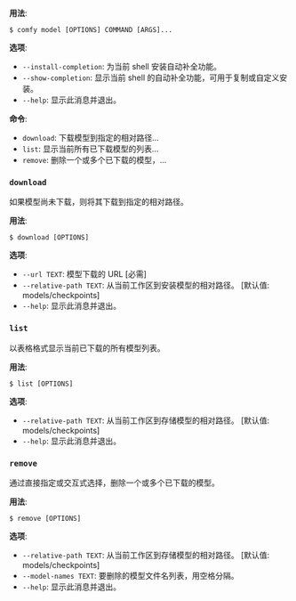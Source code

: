 **用法**:

```console
$ comfy model [OPTIONS] COMMAND [ARGS]...
```

**选项**:

* `--install-completion`: 为当前 shell 安装自动补全功能。
* `--show-completion`: 显示当前 shell 的自动补全功能，可用于复制或自定义安装。
* `--help`: 显示此消息并退出。

**命令**:

* `download`: 下载模型到指定的相对路径...
* `list`: 显示当前所有已下载模型的列表...
* `remove`: 删除一个或多个已下载的模型，...

### `download`

如果模型尚未下载，则将其下载到指定的相对路径。

**用法**:

```console
$ download [OPTIONS]
```

**选项**:

* `--url TEXT`: 模型下载的 URL  [必需]
* `--relative-path TEXT`: 从当前工作区到安装模型的相对路径。  [默认值: models/checkpoints]
* `--help`: 显示此消息并退出。

### `list`

以表格格式显示当前已下载的所有模型列表。

**用法**:

```console
$ list [OPTIONS]
```

**选项**:

* `--relative-path TEXT`: 从当前工作区到存储模型的相对路径。  [默认值: models/checkpoints]
* `--help`: 显示此消息并退出。

### `remove`

通过直接指定或交互式选择，删除一个或多个已下载的模型。

**用法**:

```console
$ remove [OPTIONS]
```

**选项**:

* `--relative-path TEXT`: 从当前工作区到存储模型的相对路径。  [默认值: models/checkpoints]
* `--model-names TEXT`: 要删除的模型文件名列表，用空格分隔。
* `--help`: 显示此消息并退出。